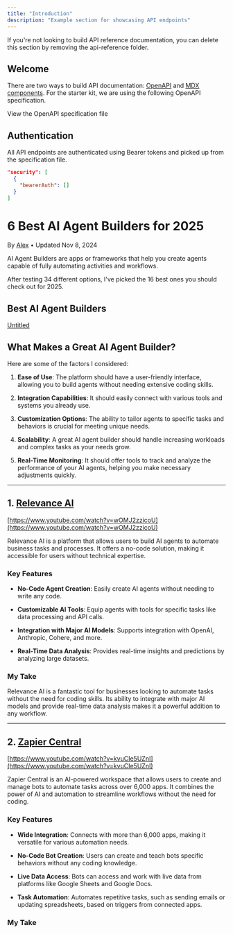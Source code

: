 ```yaml
---
title: "Introduction"
description: "Example section for showcasing API endpoints"
---
```


<Note>
  If you're not looking to build API reference documentation, you can delete
  this section by removing the api-reference folder.
</Note>

## Welcome

There are two ways to build API documentation: [OpenAPI](https://mintlify.com/docs/api-playground/openapi/setup) and [MDX components](https://mintlify.com/docs/api-playground/mdx/configuration). For the starter kit, we are using the following OpenAPI specification.

<Card title="Plant Store Endpoints" icon="leaf" href="https://github.com/mintlify/starter/blob/main/api-reference/openapi.json">
  View the OpenAPI specification file
</Card>

## Authentication

All API endpoints are authenticated using Bearer tokens and picked up from the specification file.

```json
"security": [
  {
    "bearerAuth": []
  }
]
```

# 6 Best AI Agent Builders for 2025

By [Alex](https://www.notion.so/About-Us-8daa584a0fcb4090b2312d10080218b6?pvs=21) • Updated Nov 8, 2024

AI Agent Builders are apps or frameworks that help you create agents capable of fully automating activities and workflows.

After testing 34 different options, I've picked the 16 best ones you should check out for 2025.

## Best AI Agent Builders

[Untitled](https://www.notion.so/1a660f471f0d47308c00018439548f26?pvs=21)

## What Makes a Great AI Agent Builder?

Here are some of the factors I considered:

1. **Ease of Use**: The platform should have a user-friendly interface, allowing you to build agents without needing extensive coding skills.

2. **Integration Capabilities**: It should easily connect with various tools and systems you already use.

3. **Customization Options**: The ability to tailor agents to specific tasks and behaviors is crucial for meeting unique needs.

4. **Scalability**: A great AI agent builder should handle increasing workloads and complex tasks as your needs grow.

5. **Real-Time Monitoring**: It should offer tools to track and analyze the performance of your AI agents, helping you make necessary adjustments quickly.

***

## 1. [Relevance AI](https://relevanceai.com/)

[https://www.youtube.com/watch?v=wOMJ2zzicoU](https://www.youtube.com/watch?v=wOMJ2zzicoU)

Relevance AI is a platform that allows users to build AI agents to automate business tasks and processes. It offers a no-code solution, making it accessible for users without technical expertise.

### **Key Features**

* **No-Code Agent Creation**: Easily create AI agents without needing to write any code.

* **Customizable AI Tools**: Equip agents with tools for specific tasks like data processing and API calls.

* **Integration with Major AI Models**: Supports integration with OpenAI, Anthropic, Cohere, and more.

* **Real-Time Data Analysis**: Provides real-time insights and predictions by analyzing large datasets.

### **My Take**

Relevance AI is a fantastic tool for businesses looking to automate tasks without the need for coding skills. Its ability to integrate with major AI models and provide real-time data analysis makes it a powerful addition to any workflow.

***

## 2. [Zapier Central](https://zapier.com/central)

[https://www.youtube.com/watch?v=kvuCIe5UZnI](https://www.youtube.com/watch?v=kvuCIe5UZnI)

Zapier Central is an AI-powered workspace that allows users to create and manage bots to automate tasks across over 6,000 apps. It combines the power of AI and automation to streamline workflows without the need for coding.

### **Key Features**

* **Wide Integration**: Connects with more than 6,000 apps, making it versatile for various automation needs.

* **No-Code Bot Creation**: Users can create and teach bots specific behaviors without any coding knowledge.

* **Live Data Access**: Bots can access and work with live data from platforms like Google Sheets and Google Docs.

* **Task Automation**: Automates repetitive tasks, such as sending emails or updating spreadsheets, based on triggers from connected apps.

### **My Take**